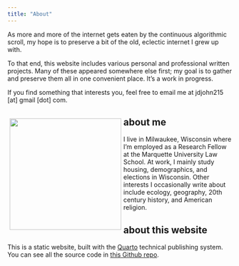 ```yaml
---
title: "About"
---
```


As more and more of the internet gets eaten by the continuous algorithmic scroll, my hope is to preserve a bit of the old, eclectic internet I grew up with.

To that end, this website includes various personal and professional written projects. Many of these appeared somewhere else first; my goal is to gather and preserve them all in one convenient place. It's a work in progress.

If you find something that interests you, feel free to email me at jdjohn215 [at] gmail [dot] com.

::: {style="float: left; margin: 5px;"}
![](site-assets/john-simon.png){width="250px"}
:::


## about me

I live in Milwaukee, Wisconsin where I'm employed as a Research Fellow at the Marquette University Law School. At work, I mainly study housing, demographics, and elections in Wisconsin. Other interests I occasionally write about include ecology, geography, 20th century history, and American religion.

## about this website

This is a static website, built with the [Quarto](https://quarto.org/) technical publishing system. You can see all the source code in [this Github repo](https://github.com/jdjohn215/personal-website/).